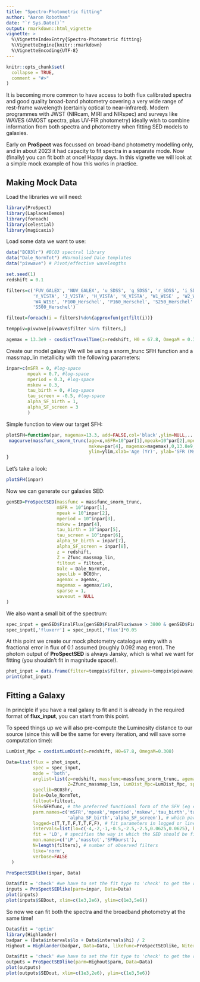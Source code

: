 ```yaml
---
title: "Spectro-Photometric fitting"
author: "Aaron Robotham"
date: "`r Sys.Date()`"
output: rmarkdown::html_vignette
vignette: >
  %\VignetteIndexEntry{Spectro-Photometric fitting}
  %\VignetteEngine{knitr::rmarkdown}
  %\VignetteEncoding{UTF-8}
---
```


```r
knitr::opts_chunk$set(
  collapse = TRUE,
  comment = "#>"
)
```

It is becoming more common to have access to both flux calibrated spectra and good quality broad-band photometry covering a very wide range of rest-frame wavelength (certainly optical to near-infrared). Modern programmes with JWST (NIRcam, MIRI and NIRspec) and surveys like WAVES (4MOST spectra, plus UV-FIR photometry) ideally wish to combine information from both spectra and photometry when fitting SED models to galaxies.

Early on **ProSpect** was focussed on broad-band photometry modelling only, and in about 2023 it had capacity to fit spectra in a separate mode. Now (finally) you can fit both at once! Happy days. In this vignette we will look at a simple mock example of how this works in practice.

## Making Mock Data

Load the libraries we will need:

```r
library(ProSpect)
library(LaplacesDemon)
library(foreach)
library(celestial)
library(magicaxis)
```

Load some data we want to use:

```r
data("BC03lr") #BC03 spectral library
data("Dale_NormTot") #Normalised Dale templates
data("pivwave") # Pivot/effective wavelengths
```

```r
set.seed(1)
redshift = 0.1

filters=c('FUV_GALEX', 'NUV_GALEX', 'u_SDSS', 'g_SDSS', 'r_SDSS', 'i_SDSS', 'Z_VISTA',
          'Y_VISTA', 'J_VISTA', 'H_VISTA', 'K_VISTA', 'W1_WISE' , 'W2_WISE', 'W3_WISE',
          'W4_WISE', 'P100_Herschel', 'P160_Herschel', 'S250_Herschel' , 'S350_Herschel',
          'S500_Herschel')

filtout=foreach(i = filters)%do%{approxfun(getfilt(i))}

temppiv=pivwave[pivwave$filter %in% filters,]

agemax = 13.3e9 - cosdistTravelTime(z=redshift, H0 = 67.8, OmegaM = 0.308)*1e9
```

Create our model galaxy We will be using a snorm_trunc SFH function and a massmap_lin metallicity with the following parameters:

```r
inpar=c(mSFR = 0, #log-space
        mpeak = 0.7, #log-space
        mperiod = 0.3, #log-space
        mskew = 0.3,
        tau_birth = 0, #log-space
        tau_screen = -0.5, #log-space
        alpha_SF_birth = 1,
        alpha_SF_screen = 3
        )
```

Simple function to view our target SFH:

```r
plotSFH=function(par, magemax=13.3, add=FALSE,col='black',ylim=NULL,...){
 magcurve(massfunc_snorm_trunc(age=x,mSFR=10^par[1],mpeak=10^par[2],mperiod=10^par[3],
                               mskew=par[4], magemax=magemax),0,13.8e9,add=add,col=col,
                               ylim=ylim,xlab='Age (Yr)', ylab='SFR (Msol / Yr)',...)
}
```

Let's take a look:

```r
plotSFH(inpar)
```

Now we can generate our galaxies SED:

```r
genSED=ProSpectSED(massfunc = massfunc_snorm_trunc,
                   mSFR = 10^inpar[1],
                   mpeak = 10^inpar[2],
                   mperiod = 10^inpar[3],
                   mskew = inpar[4],
                   tau_birth = 10^inpar[5], 
                   tau_screen = 10^inpar[6], 
                   alpha_SF_birth = inpar[7], 
                   alpha_SF_screen = inpar[8],
                   z = redshift,
                   Z = Zfunc_massmap_lin,
                   filtout = filtout,
                   Dale = Dale_NormTot,
                   speclib = BC03hr,
                   agemax = agemax,
                   magemax = agemax/1e9,
                   sparse = 1,
                   waveout = NULL
)
```

We also want a small bit of the spectrum:

```r
spec_input = genSED$FinalFlux[genSED$FinalFlux$wave > 3800 & genSED$FinalFlux$wave < 1e4,]
spec_input[,'fluxerr'] = spec_input[,'flux']*0.05
```

At this point we create our mock photometry catalogue entry with a fractional error in flux of 0.1 assumed (roughly 0.092 mag error). The photom output of **ProSpectSED** is always Jansky, which is what we want for fitting (you shouldn't fit in magnitude space!).

```r
phot_input = data.frame(filter=temppiv$filter, pivwave=temppiv$pivwave, flux=genSED$Photom, fluxerr=genSED$Photom*0.1)
print(phot_input)
```

## Fitting a Galaxy

In principle if you have a real galaxy to fit and it is already in the required format of **flux_input**, you can start from this point.

To speed things up we will also pre-compute the Luminosity distance to our source (since this will be the same for every iteration, and will save some computation time):

```r
LumDist_Mpc = cosdistLumDist(z=redshift, H0=67.8, OmegaM=0.308)
```

```r
Data=list(flux = phot_input,
          spec = spec_input,
          mode = 'both',
          arglist=list(z=redshift, massfunc=massfunc_snorm_trunc, agemax=agemax, magemax=agemax/1e9,
                       Z=Zfunc_massmap_lin, LumDist_Mpc=LumDist_Mpc, sparse=1, waveout=NULL),
          speclib=BC03hr, 
          Dale=Dale_NormTot, 
          filtout=filtout, 
          SFH=SFHfunc, # the preferred functional form of the SFH (eg either SFHfunc, SFHburst)
          parm.names=c('mSFR','mpeak','mperiod','mskew','tau_birth','tau_screen',
                       'alpha_SF_birth','alpha_SF_screen'), # which parameters to fit for
          logged=c(T,T,T,F,T,T,F,F), # fit parameters in logged or linear space
          intervals=list(lo=c(-4,-2,-1,-0.5,-2.5,-2.5,0.0625,0.0625), hi=c(3,1,1,1,1,1,4,4)), # fitting range for parameters
          fit = 'LD', # specifies the way in which the SED should be fitted ('LD', 'optim', 'CMA', or 'check')
          mon.names=c('LP','masstot','SFRburst'),
          N=length(filters), # number of observed filters
          like='norm',
          verbose=FALSE
  )
```

```r
ProSpectSEDlike(inpar, Data)
```

```r
Data$fit = 'check' #we have to set the fit type to 'check' to get the required outputs
inputs = ProSpectSEDlike(parm=inpar, Data=Data)
plot(inputs)
plot(inputs$SEDout, xlim=c(1e3,2e6), ylim=c(1e3,5e6))
```

So now we can fit both the spectra and the broadband photometry at the same time!

```r
Data$fit = 'optim'
library(Highlander)
badpar = (Data$intervals$lo + Data$intervals$hi) / 2
Highout = Highlander(badpar, Data=Data, likefunc=ProSpectSEDlike, Niters=c(1e2,1e2), optim_iters=5)
```

```r
Data$fit = 'check' #we have to set the fit type to 'check' to get the required outputs
outputs = ProSpectSEDlike(parm=Highout$parm, Data=Data)
plot(outputs)
plot(outputs$SEDout, xlim=c(1e3,2e6), ylim=c(1e3,5e6))
```
